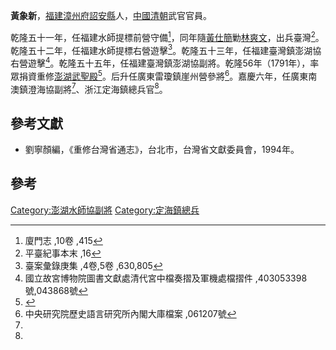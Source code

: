 '''黃象新'''，[[福建|福建]][[漳州府|漳州府]][[詔安縣|詔安縣]]人，[[中國|中國]][[清朝|清朝]]武官官員。

乾隆五十一年，任福建水師提標前營守備<ref>廈門志 ,10卷 ,415</ref>，同年隨[[黃仕簡|黃仕簡]]勦[[林爽文|林爽文]]，出兵臺灣<ref>平臺紀事本末 ,16</ref>。乾隆五十二年，任福建水師提標右營遊擊<ref>臺案彙錄庚集 ,4卷,5卷 ,630,805</ref>。乾隆五十三年，任福建臺灣鎮澎湖協右營遊擊<ref>國立故宮博物院圖書文獻處清代宮中檔奏摺及軍機處檔摺件 ,403053398號,043868號</ref>。乾隆五十五年，任福建臺灣鎮澎湖協副將。乾隆56年（1791年），率眾捐資重修[[澎湖關帝廟|澎湖武聖殿]]<ref>{{Cite book|title=《澎湖廳志稿》|last=林|first=豪|publisher=[[臺灣省文獻委員會|臺灣省文獻委員會]]|year=1998|isbn=9570210427|location=南投|pages=54}}</ref>。后升任廣東雷瓊鎮崖州營參將<ref name="#1">中央研究院歷史語言研究所內閣大庫檔案 ,061207號</ref>。嘉慶六年，任廣東南澳鎮澄海協副將<ref name="#1"/>、浙江定海鎮總兵官<ref name="#1"/>。

==參考文獻==
*劉寧顏編，《重修台灣省通志》，台北市，台灣省文獻委員會，1994年。

==參考==
{{reflist}}
{{start box}}
{{s-off}}
{{s-before|[[潘韜|潘韜]]}}
{{s-title|[[澎湖水師協|澎湖水師協]][[副將|副將]]|1790年上任}}
{{s-after|[[李南馨|李南馨]]}}
{{end box}}

[[Category:澎湖水師協副將|Category:澎湖水師協副將]]
[[Category:定海鎮總兵|Category:定海鎮總兵]]